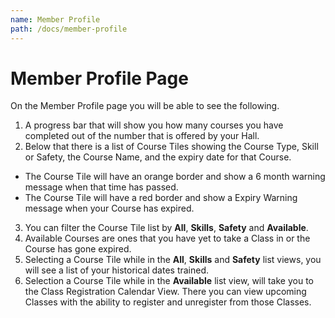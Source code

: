 ```yaml
---
name: Member Profile
path: /docs/member-profile
---
```


# Member Profile Page

On the Member Profile page you will be able to see the following.

1. A progress bar that will show you how many courses you have completed out of the number that is offered by your Hall.
2. Below that there is a list of Course Tiles showing the Course Type, Skill or Safety, the Course Name, and the expiry date for that Course.

- The Course Tile will have an orange border and show a 6 month warning message when that time has passed.
- The Course Tile will have a red border and show a Expiry Warning message when your Course has expired.

3. You can filter the Course Tile list by **All**, **Skills**, **Safety** and **Available**.
4. Available Courses are ones that you have yet to take a Class in or the Course has gone expired.
5. Selecting a Course Tile while in the **All**, **Skills** and **Safety** list views, you will see a list of your historical dates trained.
6. Selection a Course Tile while in the **Available** list view, will take you to the Class Registration Calendar View. There you can view upcoming Classes with the ability to register and unregister from those Classes.

